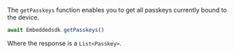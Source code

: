 The `getPasskeys` function enables you to get all passkeys currently bound to the device.

```javascript
await Embeddedsdk.getPasskeys()
```

Where the response is a `List<Passkey>`.
